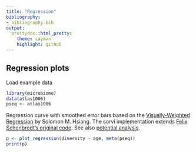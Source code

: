 ```yaml
---
title: "Regression"
bibliography: 
- bibliography.bib
output: 
  prettydoc::html_pretty:
    theme: cayman
    highlight: github
---
```

<!--
  %\VignetteEngine{knitr::rmarkdown}
  %\VignetteIndexEntry{microbiome tutorial - regression}
  %\usepackage[utf8]{inputenc}
  %\VignetteEncoding{UTF-8}  
-->


## Regression plots

Load example data

```r
library(microbiome)
data(atlas1006)
pseq <- atlas1006
```

Regression curve with smoothed error bars based on
the [Visually-Weighted Regression](http://www.fight-entropy.com/2012/07/visually-weighted-regression.html) by Solomon M. Hsiang. The sorvi implementation extends [Felix Schonbrodt's original code](http://www.nicebread.de/visually-weighted-watercolor-plots-new-variants-please-vote/). See also [potential analysis](Potential.html).

```r
p <- plot_regression(diversity ~ age, meta(pseq))
print(p)
```

